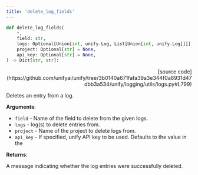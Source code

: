 ```yaml
---
title: 'delete_log_fields'
---
```


```python
def delete_log_fields(
    *,
    field: str,
    logs: Optional[Union[int, unify.Log, List[Union[int, unify.Log]]]] = None,
    project: Optional[str] = None,
    api_key: Optional[str] = None,
) -> Dict[str, str]:
```

<p align="right">[source code](https://github.com/unifyai/unify/tree/3b0140a671fafa39a3e344f0a8931d47dbb3a534/unify/logging/utils/logs.py#L799)</p>

Deletes an entry from a log.

**Arguments**:

- `field` - Name of the field to delete from the given logs.
- `logs` - log(s) to delete entries from.
- `project` - Name of the project to delete logs from.
- `api_key` - If specified, unify API key to be used. Defaults to the value in the



**Returns**:

A message indicating whether the log entries were successfully deleted.